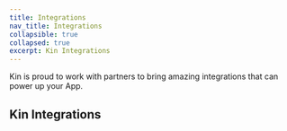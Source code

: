 ```yaml
---
title: Integrations
nav_title: Integrations
collapsible: true
collapsed: true
excerpt: Kin Integrations
---
```


Kin is proud to work with partners to bring amazing integrations that can power up your App.

## Kin Integrations

<div className="mt-8 grid gap-6 md:grid-cols-2">
  <NavCard 
  title="Giftery" 
  pngFile="giftery" 
    subtitle='An amazing ecommerce App / Integration'
  link={{ url: '/docs/integrations/giftery', label: 'Learn more about Giftery' }} 
  />
  <NavCard
    title="Buy Modules"
    icon="rocket"
    subtitle='Let your users buy Kin directly in your App'
    link={{ url: '/docs/integrations/buy-modules', label: 'See our Buy Modules here' }}
  />
</div>
